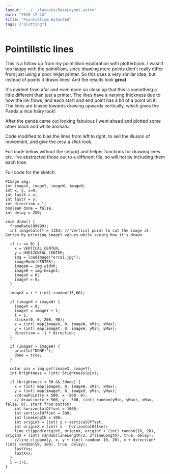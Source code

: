 ```yaml
---
layout: '../../layouts/BaseLayout.astro'
date: "2020-12-24"
title: "Pointillism Extended"
tags: ["plotting"]
---
```



# Pointillstic lines

<ImageContainer client:only src={panda.src} />

This is a follow up from my pointillism exploration with plotterbjork. I wasn't too happy with the pointillism, since drawing mere points didn't really differ from just using a poor inkjet printer. So this uses a very similar idea, but instead of points it draws lines! And the results look **great**.

It's evident from afar and even more so close up that this is something a little different than just a printer. The lines have a varying thickness due to how the ink flows, and each start and end point has a bit of a point on it. The lines are biased towards drawing upwards vertically, which gives the Panda a nice hairy look!

<ImageContainer client:only src={panda_closeup.src} />



After the panda came out looking fabulous I went ahead and plotted some other
black and white animals:

<ImageContainer client:only src={orca.src} />

Code modified to bias the lines from left to right, to sell the illusion of movement, and give the orca a *slick* look.

Full code below without the setup() and helper functions for drawing lines etc.
I've abstracted those out to a different file, so will not be including them each time.


Full code for the sketch:

  ```
  PImage img;
  int imageX, imageY, imageW, imageH;
  int x, y, i=0;
  int lastX = x;
  int lastY = y;
  int direction = 1;
  boolean done = false;
  int delay = 250;

  void draw() {
    frameRate(99999);
    int imageCutoff = 1183; // Vertical point to cut the image at. Gotten by printing imageY values while seeing how it's drawn

    if (i == 0) {
      x = VERTICAL_CENTER;
      y = HORIZONTAL_CENTER;
      img = loadImage("orca1.jpg");
      imageMode(CENTER);
      imageW = img.width;
      imageH = img.height;
      imageX = 0;
      imageY = 0;
    }

    imageX = i * (int) random(15,60);

    if (imageX > imageW) {
      imageX = 0;
      imageY = imageY + 1;
      i = 1;
      stroke(0, 0, 200, 90);
      x = (int) map(imageX, 0, imageW, xMin, xMax);
      y = (int) map(imageY, 0, imageH, yMin, yMax);
      direction = -1 * direction;
    }

    if (imageY > imageH) {
      println("DONE!");
      done = true;
    }

    color pix = img.get(imageX, imageY);
    int brightness = (int) brightness(pix);

    if (brightness < 50 && !done) {
      x = (int) map(imageX, 0, imageW, xMin, xMax);
      y = (int) map(imageY, 0, imageH, yMin, yMax);
      //drawPoint(y + 500, x -500, 0);
      // drawLine(x + 500, y - 500, (int) random(yMin, yMax), xMax, false, 0); start from bottom?
      int horizontalOffset = 1000;
      int verticalOffset = 500;
      int lineLength = 100;
      int originY = (int) y + verticalOffset;
      int originX = (int) x - horizontalOffset;
      line_clipped(originY, originX, originY + (int) random(10, 20), originX + (int) random(lineLength/2, 2*lineLength), true, delay);
      //line_clipped(y, x, y + (int) random(-10, 20), x + direction*(int) random(50, 100), true, delay);
      lastY=y;
      lastX=x;
    }
    i = i+1;
  }
  ```